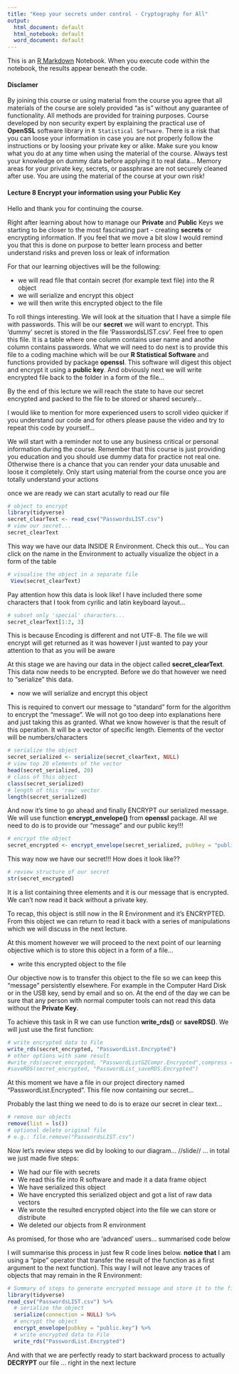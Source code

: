 ```yaml
---
title: "Keep your secrets under control - Cryptography for All"
output:
  html_document: default
  html_notebook: default
  word_document: default
---
```


This is an [R Markdown](http://rmarkdown.rstudio.com) Notebook. When you execute code within the notebook, the results appear beneath the code. 

#### Disclamer

By joining this course or using material from the course you agree that all materials of the course are solely provided "as is" without any guarantee of functionality. All methods are provided for training purposes. Course developed by non security expert by explaining the practical use of **OpenSSL** software library in `R Statistical Software`. There is a risk that you can loose your information in case you are not properly follow the instructions or by loosing your private key or alike. Make sure you know what you do at any time when using the material of the course. Always test your knowledge on dummy data before applying it to real data... Memory areas for your private key, secrets, or passphrase are not securely cleaned after use. You are using the material of the course at your own risk!

#### Lecture 8 Encrypt your information using your Public Key

Hello and thank you for continuing the course. 

Right after learning about how to manage our **Private** and **Public** Keys we starting to be closer to the most fascinating part - creating **secrets** or encrypting information. If you feel that we move a bit slow I would remind you that this is done on purpose to better learn process and better understand risks and preven loss or leak of information

For that our learning objectives will be the following:

* we will read file that contain secret (for example text file) into the R object
* we will serialize and encrypt this object
* we will then write this encrypted object to the file

To roll things interesting. We will look at the situation that I have a simple file with passwords. This will be our **secret** we will want to encrypt. This 'dummy' secret is stored in the file 'PasswordsLIST.csv'. Feel free to open this file. It is a table where one column contains user name and anothe column contains passwords. What we will need to do next is to provide this file to a coding machine which will be our **R Statistical Software** and functions provided by package **openssl**. This software will digest this object and encrypt it using a **public key**. And obviously next we will write encrypted file back to the folder in a form of the file...

By the end of this lecture we will reach the state to have our secret encrypted and packed to the file to be stored or shared securely...

I would like to mention for more experienced users to scroll video quicker if you understand our code and for others please pause the video and try to repeat this code by yourself...

We will start with a reminder not to use any business critical or personal information during the course. Remember that this course is just providing you education and you should use dummy data for practice not real one. Otherwise there is a chance that you can render your data unusable and loose it completely. Only start using material from the course once you are totally understand your actions

once we are ready we can start acutally to read our file

```r
# object to encrypt
library(tidyverse)
secret_clearText <- read_csv("PasswordsLIST.csv")
# view our secret...
secret_clearText
```

This way we have our data INSIDE R Environment. Check this out... You can click on the name in the Environment to actually visualize the object in a form of the table

```r
# visualise the object in a separate file
 View(secret_clearText)
```

Pay attention how this data is look like! I have included there some characters that I took from cyrilic and latin keyboard layout...

```r
# subset only 'special' characters...
secret_clearText[1:2, 3]
```

This is because Encoding is different and not UTF-8. The file we will encrypt will get returned as it was however I just wanted to pay your attention to that as you will be aware

At this stage we are having our data in the object called **secret_clearText**. This data now needs to be encrypted. Before we do that however we need to "serialize" this data. 

* now we will serialize and encrypt this object

This is required to convert our message to "standard" form for the algorithm to encrypt the "message". We will not go too deep into explanations here and just taking this as granted. What we know however is that the result of this operation. It will be a vector of specific length. Elements of the vector will be numbers/characters

```r
# serialize the object
secret_serialized <- serialize(secret_clearText, NULL)
# view top 20 elements of the vector
head(secret_serialized, 20)
# class of this object
class(secret_serialized)
# length of this 'raw' vector
length(secret_serialized)
```

And now it's time to go ahead and finally ENCRYPT our serialized message. We will use function **encrypt_envelope()** from **openssl** package. All we need to do is to provide our "message" and our public key!!!

```r
# encrypt the object
secret_encrypted <- encrypt_envelope(secret_serialized, pubkey = "public.key")
```

This way now we have our secret!!! How does it look like??

```r
# review structure of our secret
str(secret_encrypted)
```

It is a list containing three elements and it is our message that is encrypted. We can't now read it back without a private key.

To recap, this object is still now in the R Environment and it's ENCRYPTED. From this object we can return to read it back with a series of manipulations which we will discuss in the next lecture. 

At this moment however we will proceed to the next point of our learning objective which is to store this object in a form of a file...

* write this encrypted object to the file

Our objective now is to transfer this object to the file so we can keep this "message" persistently elsewhere. For example in the Computer Hard Disk or in the USB key, send by email and so on. At the end of the day we can be sure that any person with normal computer tools can not read this data without the **Private Key**. 

To achieve this task in R we can use function **write_rds()** or **saveRDS()**. We will just use the first function:

```r
# write encrypted data to File
write_rds(secret_encrypted, "PasswordList.Encrypted")
# other options with same result
#write_rds(secret_encrypted, "PasswordListGZCompr.Encrypted",compress = "gz")
#saveRDS(secret_encrypted, "PasswordList_saveRDS.Encrypted")
```

At this moment we have a file in our project directory named "PasswordList.Encrypted". This file now containing our secret... 

Probably the last thing we need to do is to eraze our secret in clear text... 

```r
# remove our objects
remove(list = ls())
# optional delete original file
# e.g.: file.remove("PasswordsLIST.csv")
```


Now let's review steps we did by looking to our diagram... //slide// ... in total we just made five steps:

* We had our file with secrets
* We read this file into R software and made it a data frame object
* We have serialized this object 
* We have encrypted this serialized object and got a list of raw data vectors
* We wrote the resulted encrypted object into the file we can store or distribute
* We deleted our objects from R environment

As promised, for those who are 'advanced' users... summarised code below

I will summarise this process in just few R code lines below. **notice that** I am using a "pipe" operator that transfer the result of the function as a first argument to the next function). This way I will not leave any traces of objects that may remain in the R Environment:

```r
# Summary of steps to generate encrypted message and store it to the file
library(tidyverse)
read_csv("PasswordsLIST.csv") %>% 
  # serialize the object
  serialize(connection = NULL) %>% 
  # encrypt the object
  encrypt_envelope(pubkey = "public.key") %>% 
  # write encrypted data to File
  write_rds("PasswordList.Encrypted")
```

And with that we are perfectly ready to start backward process to actually **DECRYPT** our file ... right in the next lecture
